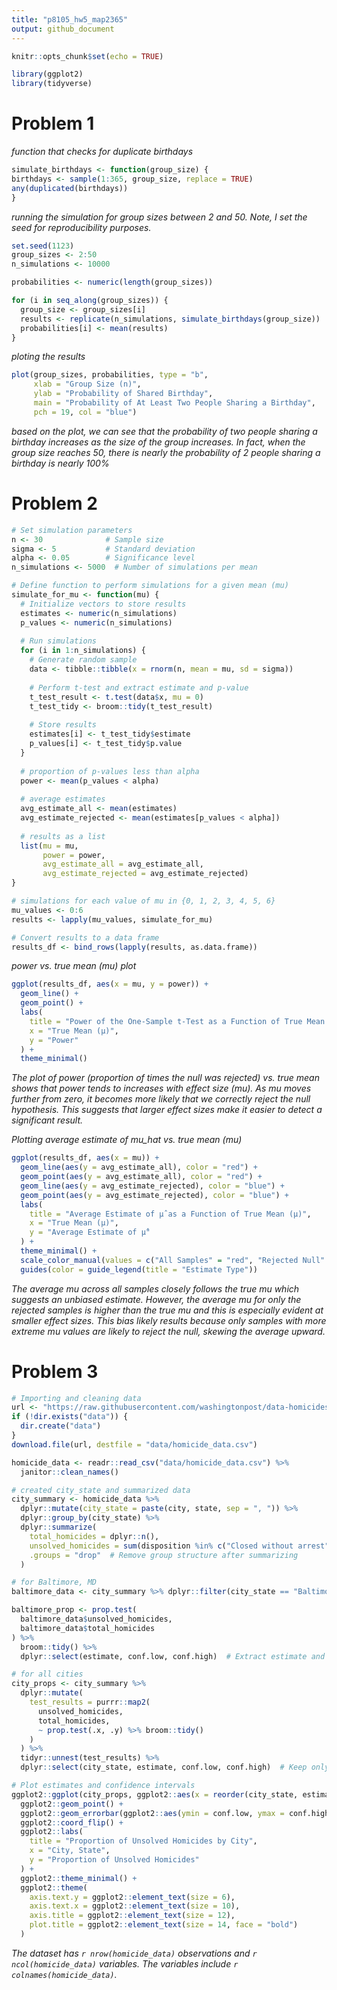 ```yaml
---
title: "p8105_hw5_map2365"
output: github_document
---
```


```r
knitr::opts_chunk$set(echo = TRUE)

library(ggplot2)
library(tidyverse)
```

# Problem 1

*function that checks for duplicate birthdays*
```r
simulate_birthdays <- function(group_size) {
birthdays <- sample(1:365, group_size, replace = TRUE)
any(duplicated(birthdays))
}
```
*running the simulation for group sizes between 2 and 50. Note, I set the seed for reproducibility purposes.*
```r
set.seed(1123)
group_sizes <- 2:50
n_simulations <- 10000

probabilities <- numeric(length(group_sizes))

for (i in seq_along(group_sizes)) {
  group_size <- group_sizes[i]
  results <- replicate(n_simulations, simulate_birthdays(group_size))
  probabilities[i] <- mean(results)
}
```

*ploting the results*
```r
plot(group_sizes, probabilities, type = "b", 
     xlab = "Group Size (n)", 
     ylab = "Probability of Shared Birthday",
     main = "Probability of At Least Two People Sharing a Birthday",
     pch = 19, col = "blue")
```

*based on the plot, we can see that the probability of two people sharing a birthday increases as the size of the group increases. In fact, when the group size reaches 50, there is nearly the probability of 2 people sharing a birthday is nearly 100%*

# Problem 2
```r
# Set simulation parameters
n <- 30              # Sample size
sigma <- 5           # Standard deviation
alpha <- 0.05        # Significance level
n_simulations <- 5000  # Number of simulations per mean

# Define function to perform simulations for a given mean (mu)
simulate_for_mu <- function(mu) {
  # Initialize vectors to store results
  estimates <- numeric(n_simulations)
  p_values <- numeric(n_simulations)
  
  # Run simulations
  for (i in 1:n_simulations) {
    # Generate random sample
    data <- tibble::tibble(x = rnorm(n, mean = mu, sd = sigma))
    
    # Perform t-test and extract estimate and p-value
    t_test_result <- t.test(data$x, mu = 0)
    t_test_tidy <- broom::tidy(t_test_result)
    
    # Store results
    estimates[i] <- t_test_tidy$estimate
    p_values[i] <- t_test_tidy$p.value
  }
  
  # proportion of p-values less than alpha
  power <- mean(p_values < alpha)
  
  # average estimates
  avg_estimate_all <- mean(estimates)
  avg_estimate_rejected <- mean(estimates[p_values < alpha])
  
  # results as a list
  list(mu = mu,
       power = power,
       avg_estimate_all = avg_estimate_all,
       avg_estimate_rejected = avg_estimate_rejected)
}

# simulations for each value of mu in {0, 1, 2, 3, 4, 5, 6}
mu_values <- 0:6
results <- lapply(mu_values, simulate_for_mu)

# Convert results to a data frame
results_df <- bind_rows(lapply(results, as.data.frame))
```

*power vs. true mean (mu) plot*
```r
ggplot(results_df, aes(x = mu, y = power)) +
  geom_line() +
  geom_point() +
  labs(
    title = "Power of the One-Sample t-Test as a Function of True Mean (μ)",
    x = "True Mean (μ)",
    y = "Power"
  ) +
  theme_minimal()
```

*The plot of power (proportion of times the null was rejected) vs. true mean shows that power tends to increases with effect size (mu). As mu moves further from zero, it becomes more likely that we correctly reject the null hypothesis. This suggests that larger effect sizes make it easier to detect a significant result.*

*Plotting average estimate of mu_hat vs. true mean (mu)*
```r
ggplot(results_df, aes(x = mu)) +
  geom_line(aes(y = avg_estimate_all), color = "red") +
  geom_point(aes(y = avg_estimate_all), color = "red") +
  geom_line(aes(y = avg_estimate_rejected), color = "blue") +
  geom_point(aes(y = avg_estimate_rejected), color = "blue") +
  labs(
    title = "Average Estimate of μ̂ as a Function of True Mean (μ)",
    x = "True Mean (μ)",
    y = "Average Estimate of μ̂"
  ) +
  theme_minimal() +
  scale_color_manual(values = c("All Samples" = "red", "Rejected Null" = "blue")) +
  guides(color = guide_legend(title = "Estimate Type"))

```

*The average mu across all samples closely follows the true mu which suggests an unbiased estimate. However, the average mu for only the rejected samples is higher than the true mu and this is especially evident at smaller effect sizes. This bias likely results because only samples with more extreme mu values are likely to reject the null, skewing the average upward.*

# Problem 3
```r
# Importing and cleaning data
url <- "https://raw.githubusercontent.com/washingtonpost/data-homicides/master/homicide-data.csv"
if (!dir.exists("data")) {
  dir.create("data")
}
download.file(url, destfile = "data/homicide_data.csv") 

homicide_data <- readr::read_csv("data/homicide_data.csv") %>%
  janitor::clean_names()

# created city_state and summarized data
city_summary <- homicide_data %>%
  dplyr::mutate(city_state = paste(city, state, sep = ", ")) %>%
  dplyr::group_by(city_state) %>%
  dplyr::summarize(
    total_homicides = dplyr::n(),
    unsolved_homicides = sum(disposition %in% c("Closed without arrest", "Open/No arrest")),
    .groups = "drop"  # Remove group structure after summarizing
  )

# for Baltimore, MD
baltimore_data <- city_summary %>% dplyr::filter(city_state == "Baltimore, MD")

baltimore_prop <- prop.test(
  baltimore_data$unsolved_homicides,
  baltimore_data$total_homicides
) %>%
  broom::tidy() %>%
  dplyr::select(estimate, conf.low, conf.high)  # Extract estimate and confidence intervals

# for all cities
city_props <- city_summary %>%
  dplyr::mutate(
    test_results = purrr::map2(
      unsolved_homicides,
      total_homicides,
      ~ prop.test(.x, .y) %>% broom::tidy()
    )
  ) %>%
  tidyr::unnest(test_results) %>%
  dplyr::select(city_state, estimate, conf.low, conf.high)  # Keep only relevant columns

# Plot estimates and confidence intervals
ggplot2::ggplot(city_props, ggplot2::aes(x = reorder(city_state, estimate), y = estimate)) +
  ggplot2::geom_point() +
  ggplot2::geom_errorbar(ggplot2::aes(ymin = conf.low, ymax = conf.high), width = 0.3) +
  ggplot2::coord_flip() +
  ggplot2::labs(
    title = "Proportion of Unsolved Homicides by City",
    x = "City, State",
    y = "Proportion of Unsolved Homicides"
  ) +
  ggplot2::theme_minimal() +
  ggplot2::theme(
    axis.text.y = ggplot2::element_text(size = 6),  
    axis.text.x = ggplot2::element_text(size = 10), 
    axis.title = ggplot2::element_text(size = 12),  
    plot.title = ggplot2::element_text(size = 14, face = "bold")  
  )

```

*The dataset has `r nrow(homicide_data)` observations and `r ncol(homicide_data)` variables. The variables include `r colnames(homicide_data)`.*


